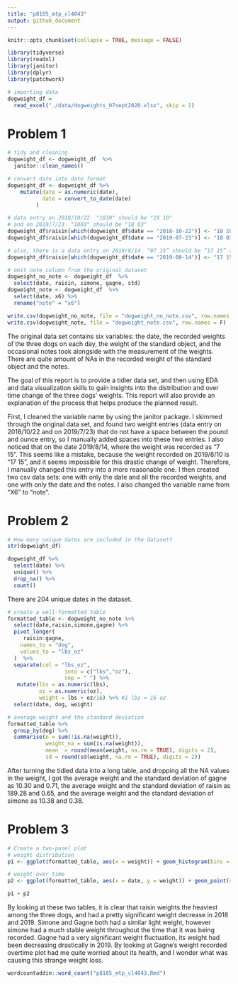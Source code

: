 ```yaml
---
title: "p8105_mtp_cl4043"
output: github_document
---
```


```r
knitr::opts_chunk$set(collapse = TRUE, message = FALSE)
```

```r
library(tidyverse)
library(readxl)
library(janitor)
library(dplyr)
library(patchwork)
```

```r
# importing data
dogweight_df = 
  read_excel("./data/dogweights_07sept2020.xlsx", skip = 1)
```

# Problem 1

```r
# tidy and cleaning
dogweight_df <- dogweight_df  %>%
  janitor::clean_names()

# convert date into date format
dogweight_df <- dogweight_df %>% 
    mutate(date = as.numeric(date),
           date = convert_to_date(date)
         )

# data entry on 2018/10/22  "1810" should be "18 10"
# and on 2019/7/23  "1803" should be "18 03"
dogweight_df$raisin[which(dogweight_df$date == "2018-10-22")] <- "18 10"
dogweight_df$raisin[which(dogweight_df$date == "2019-07-23")] <- "18 03"

# also, there is a data entry on 2019/8/14  “07 15” should be “17 15” as the weight can not decrease so quickly, so this might be a mistake
dogweight_df$raisin[which(dogweight_df$date == "2019-08-14")] <- "17 15"

# omit note column from the original dataset
dogweight_no_note <- dogweight_df  %>% 
  select(date, raisin, simone, gagne, std)
dogweight_note <- dogweight_df  %>% 
  select(date, x6) %>% 
  rename("note" = "x6")

write.csv(dogweight_no_note, file = "dogweight_no_note.csv", row.names = F)
write.csv(dogweight_note, file = "dogweight_note.csv", row.names = F)
```

The original data set contains six variables: the date, the recorded weights of the three dogs on each day, the weight of the standard object, and the occasional notes took alongside with the measurement of the weights. There are quite amount of NAs in the recorded weight of the standard object and the notes.

The goal of this report is to provide a tidier data set, and then using EDA and data visualization skills to gain insights into the distribution and over time change of the three dogs' weights. This report will also provide an explanation of the process that helps produce the planned result.

First, I cleaned the variable name by using the janitor package. I skimmed through the original data set, and found two weight entries (data entry on 2018/10/22 and on 2019/7/23) that do not have a space between the pound and ounce entry, so I manually added spaces into these two entries. I also noticed that on the date 2019/8/14, where the weight was recorded as "7 15". This seems like a mistake, because the weight recorded on 2019/8/10 is "17 15", and it seems impossible for this drastic change of weight. Therefore, I manually changed this entry into a more reasonable one. I then created two csv data sets: one with only the date and all the recorded weights, and one with only the date and the notes. I also changed the variable name from "X6" to "note".

# Problem 2

```r

# How many unique dates are included in the dataset?
str(dogweight_df)

dogweight_df %>% 
  select(date) %>% 
  unique() %>% 
  drop_na() %>% 
  count()
```

There are 204 unique dates in the dataset.

```r

# create a well-formatted table
formatted_table <- dogweight_no_note %>% 
  select(date,raisin,simone,gagne) %>% 
  pivot_longer(
     raisin:gagne,
    names_to = "dog",
    values_to = "lbs_oz"
  )  %>% 
  separate(col = "lbs_oz",
                  into = c("lbs","oz"),
                  sep = " ") %>% 
   mutate(lbs = as.numeric(lbs),
          oz = as.numeric(oz),
          weight = lbs + oz/16) %>% #1 lbs = 16 oz
  select(date, dog, weight) 

# average weight and the standard deviation
formatted_table %>% 
  group_by(dog) %>% 
  summarise(n = sum(!is.na(weight)), 
            weight_na = sum(is.na(weight)),
            mean  = round(mean(weight, na.rm = TRUE), digits = 2),
            sd = round(sd(weight, na.rm = TRUE), digits = 2))
```
After turning the tidied data into a long table, and dropping all the NA values in the weight, I got the average weight and the standard deviation of gagne as 10.30 and 0.71, the average weight and the standard deviation of raisin as 189.28 and 0.65, and the average weight and the standard deviation of simone as 10.38 and 0.38. 

# Problem 3
 
```r
# Create a two-panel plot 
# weight distribution
p1 <- ggplot(formatted_table, aes(x = weight)) + geom_histogram(bins = 15) + facet_grid(~ dog)

# weight over time
p2 <- ggplot(formatted_table, aes(x = date, y = weight)) + geom_point(size = 0.7) + geom_smooth(se = FALSE) + facet_grid(~ dog) + theme(axis.text.x = element_text(angle = 90, vjust = 0.5, hjust=1)) 

p1 + p2
```
By looking at these two tables, it is clear that raisin weights the heaviest among the three dogs, and had a pretty significant weight decrease in 2018 and 2019. Simone and Gagne both had a similar light weight, however simone had a much stable weight throughout the time that it was being recorded. Gagne had a very significant weight fluctuation, its weight had been decreasing drastically in 2019. By looking at Gagne's weight recorded overtime plot had me quite worried about its health, and I wonder what was causing this strange weight loss.

```r
wordcountaddin::word_count("p8105_mtp_cl4043.Rmd")
```




